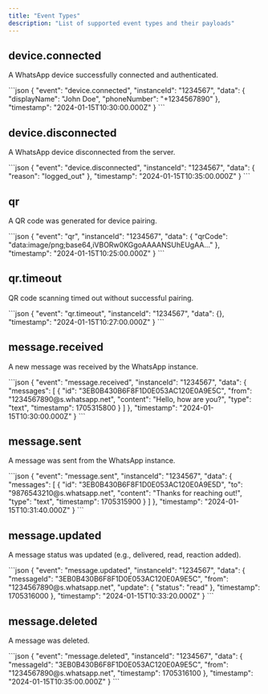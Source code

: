 ```yaml
---
title: "Event Types"
description: "List of supported event types and their payloads"
---
```


## device.connected

A WhatsApp device successfully connected and authenticated.

<AccordionGroup>
  <Accordion title="Sample Request Body">
    ```json
    {
      "event": "device.connected",
      "instanceId": "1234567",
      "data": {
        "displayName": "John Doe",
        "phoneNumber": "+1234567890"
      },
      "timestamp": "2024-01-15T10:30:00.000Z"
    }
    ```
  </Accordion>
</AccordionGroup>

## device.disconnected

A WhatsApp device disconnected from the server.

<AccordionGroup>
  <Accordion title="Sample Request Body">
    ```json
    {
      "event": "device.disconnected",
      "instanceId": "1234567",
      "data": {
        "reason": "logged_out"
      },
      "timestamp": "2024-01-15T10:35:00.000Z"
    }
    ```
  </Accordion>
</AccordionGroup>

## qr

A QR code was generated for device pairing.

<AccordionGroup>
  <Accordion title="Sample Request Body">
    ```json
    {
      "event": "qr",
      "instanceId": "1234567",
      "data": {
        "qrCode": "data:image/png;base64,iVBORw0KGgoAAAANSUhEUgAA..."
      },
      "timestamp": "2024-01-15T10:25:00.000Z"
    }
    ```
  </Accordion>
</AccordionGroup>

## qr.timeout

QR code scanning timed out without successful pairing.

<AccordionGroup>
  <Accordion title="Sample Request Body">
    ```json
    {
      "event": "qr.timeout",
      "instanceId": "1234567",
      "data": {},
      "timestamp": "2024-01-15T10:27:00.000Z"
    }
    ```
  </Accordion>
</AccordionGroup>

## message.received

A new message was received by the WhatsApp instance.

<AccordionGroup>
  <Accordion title="Sample Request Body">
    ```json
    {
      "event": "message.received",
      "instanceId": "1234567",
      "data": {
        "messages": [
          {
            "id": "3EB0B430B6F8F1D0E053AC120E0A9E5C",
            "from": "1234567890@s.whatsapp.net",
            "content": "Hello, how are you?",
            "type": "text",
            "timestamp": 1705315800
          }
        ]
      },
      "timestamp": "2024-01-15T10:30:00.000Z"
    }
    ```
  </Accordion>
</AccordionGroup>

## message.sent

A message was sent from the WhatsApp instance.

<AccordionGroup>
  <Accordion title="Sample Request Body">
    ```json
    {
      "event": "message.sent",
      "instanceId": "1234567",
      "data": {
        "messages": [
          {
            "id": "3EB0B430B6F8F1D0E053AC120E0A9E5D",
            "to": "9876543210@s.whatsapp.net",
            "content": "Thanks for reaching out!",
            "type": "text",
            "timestamp": 1705315900
          }
        ]
      },
      "timestamp": "2024-01-15T10:31:40.000Z"
    }
    ```
  </Accordion>
</AccordionGroup>

## message.updated

A message status was updated (e.g., delivered, read, reaction added).

<AccordionGroup>
  <Accordion title="Sample Request Body">
    ```json
    {
      "event": "message.updated",
      "instanceId": "1234567",
      "data": {
        "messageId": "3EB0B430B6F8F1D0E053AC120E0A9E5C",
        "from": "1234567890@s.whatsapp.net",
        "update": {
          "status": "read"
        },
        "timestamp": 1705316000
      },
      "timestamp": "2024-01-15T10:33:20.000Z"
    }
    ```
  </Accordion>
</AccordionGroup>

## message.deleted

A message was deleted.

<AccordionGroup>
  <Accordion title="Sample Request Body">
    ```json
    {
      "event": "message.deleted",
      "instanceId": "1234567",
      "data": {
        "messageId": "3EB0B430B6F8F1D0E053AC120E0A9E5C",
        "from": "1234567890@s.whatsapp.net",
        "timestamp": 1705316100
      },
      "timestamp": "2024-01-15T10:35:00.000Z"
    }
    ```
  </Accordion>
</AccordionGroup>